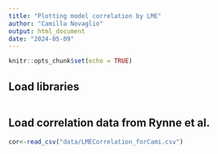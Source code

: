 ```yaml
---
title: "Plotting model correlation by LME"
author: "Camilla Novaglio"
output: html_document
date: "2024-05-09"
---
```


```r
knitr::opts_chunk$set(echo = TRUE)
```

## Load libraries 

```r


```

## Load correlation data from Rynne et al. 

```r

cor<-read_csv("data/LMECorrelation_forCami.csv")

```